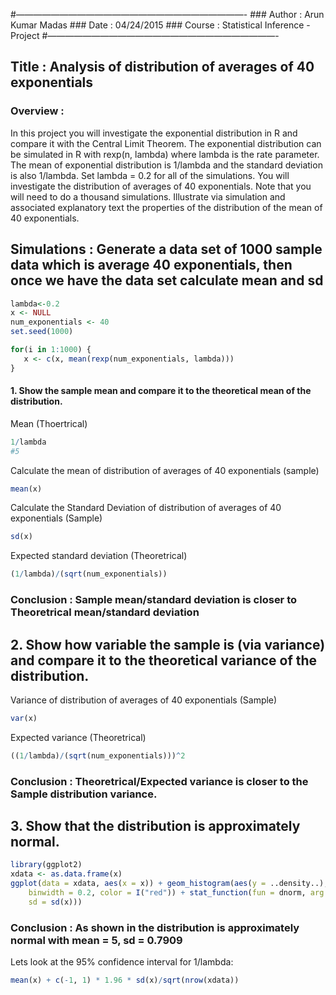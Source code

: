 #-------------------------------------------------------------------------------
### Author : Arun Kumar Madas
### Date   : 04/24/2015
### Course : Statistical Inference - Project
#-------------------------------------------------------------------------------

## Title : Analysis of distribution of averages of 40 exponentials

### Overview :
In this project you will investigate the exponential distribution in R and compare it with the Central Limit Theorem. The exponential distribution can be simulated in R with rexp(n, lambda) where lambda is the rate parameter. The mean of exponential distribution is 1/lambda and the standard deviation is also 1/lambda. Set lambda = 0.2 for all of the simulations. You will investigate the distribution of averages of 40 exponentials. Note that you will need to do a thousand simulations.
Illustrate via simulation and associated explanatory text the properties of the distribution of the mean of 40 exponentials. 

## Simulations : Generate a data set of 1000 sample data which is average 40 exponentials, then once we have the data set calculate mean and sd

```r
lambda<-0.2
x <- NULL
num_exponentials <- 40
set.seed(1000)

for(i in 1:1000) {
   x <- c(x, mean(rexp(num_exponentials, lambda)))
}
```

#### 1. Show the sample mean and compare it to the theoretical mean of the distribution.

Mean (Thoertrical)

```r
1/lambda
#5
```

Calculate the mean of distribution of averages of 40 exponentials (sample)

```r
mean(x)
```

Calculate the Standard Deviation of distribution of averages of 40 exponentials (Sample)

```r
sd(x)
```

Expected standard deviation (Theoretrical)

```r
(1/lambda)/(sqrt(num_exponentials))
```

### Conclusion : Sample mean/standard deviation is closer to Theoretrical mean/standard deviation


## 2. Show how variable the sample is (via variance) and compare it to the theoretical variance of the distribution.

Variance of distribution of averages of 40 exponentials (Sample)

```r
var(x)
```

Expected variance (Theoretrical)

```r
((1/lambda)/(sqrt(num_exponentials)))^2
```

### Conclusion : Theoretrical/Expected variance is closer to the Sample distribution variance.


## 3. Show that the distribution is approximately normal.

```r
library(ggplot2)
xdata <- as.data.frame(x)
ggplot(data = xdata, aes(x = x)) + geom_histogram(aes(y = ..density..), fill = I("cyan"), 
    binwidth = 0.2, color = I("red")) + stat_function(fun = dnorm, arg = list(mean = 5, 
    sd = sd(x)))
```

### Conclusion : As shown in the distribution is approximately normal with mean = 5, sd = 0.7909

Lets look at the 95% confidence interval for 1/lambda: 

```r
mean(x) + c(-1, 1) * 1.96 * sd(x)/sqrt(nrow(xdata))
```


